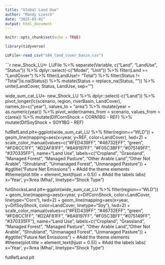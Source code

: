 ```yaml
---
title: "Global Land Use"
author: "Mandy Liesch"
date: "2025-03-01"
output: html_document
---
```


```r
knitr::opts_chunk$set(echo = TRUE)
```

```r
library(tidyverse)

LUFile<-read_csv("s84_land_cover_basin.csv")

```


```r

new_Shock_LU<- LUFile  %>% 
  separate(Variable, c("Land", "LandUse", "Status")) %>%
  dplyr::select(-c("Model", "Unit"))  %>%
  filter(Land == "LandCover") %>%
  filter(LandUse!= "Total") %>%
  filter(Status != "Total"|is.na(Status)) %>%
  mutate(Status = replace_na(Status, "")) %>%
  unite(LandCover, Status, LandUse, sep="")


wide_sum_cat_LU<- new_Shock_LU %>% 
  dplyr::select(-c("Land"))  %>%
  pivot_longer(!c(scenario, region, riverBasin, LandCover), names_to=c("year"), values_to = "area") %>%
  mutate(year = as.numeric(year)) %>% 
  pivot_wider(names_from = scenario, values_from = c(area)) %>%
  mutate(DifCornShock = CORN1BG - REF) %>%
  mutate(DifSoyShock = SOY1BG - REF)

futRefLand.plt<-ggplot(wide_sum_cat_LU %>% 
                              filter(region=="WLD")) +
  geom_line(mapping=aes(x=year, y=REF, color=LandCover), lwd=2) +
  scale_color_manual(values=c("#FED439FF", "#46732EFF", "green", "#FD8CC1FF", "#D2AF81FF", "#8A9197FF", "#F05C3BFF","#075149FF", "#370335FF"),  name="Land Use", labels=c("Cropland", "Grassland", "Managed Forest", "Managed Pasture", "Other Arable Land","Other Not Arable", "Shrubland", "Unmanaged Forest", "Unmanaged Pasture")) +
  #ggtitle("Future Net Emissions") +
  #Add the theme elements
  #theme(plot.title = element_text(hjust = 0.5)) +
  #Add the labels
  labs( x='Year', y='Area (Mha)', linetype="Shock Type") 

futShocksLand.plt<-ggplot(wide_sum_cat_LU %>% 
                              filter(region=="WLD")) +
  geom_line(mapping=aes(x=year, y=DifCornShock, color=LandCover, linetype="Corn"), lwd=2) +
  geom_line(mapping=aes(x=year, y=DifSoyShock, color=LandCover, linetype="Soy"),  lwd=2) +
  scale_color_manual(values=c("#FED439FF", "#46732EFF", "green", "#FD8CC1FF", "#D2AF81FF", "#8A9197FF", "#F05C3BFF","#075149FF", "#370335FF"),  name="Land Use", labels=c("Cropland", "Grassland", "Managed Forest", "Managed Pasture", "Other Arable Land","Other Not Arable", "Shrubland", "Unmanaged Forest", "Unmanaged Pasture")) +
  #ggtitle("Future Net Emissions") +
  #Add the theme elements
  #theme(plot.title = element_text(hjust = 0.5)) +
  #Add the labels
  labs( x='Year', y='Area (Mha)', linetype="Shock Type") 



futRefLand.plt

  